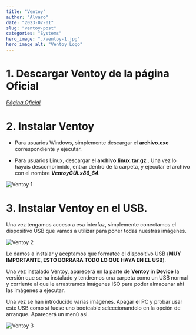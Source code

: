 ```yaml
---
title: "Ventoy"
author: "Alvaro"
date: "2023-07-01"
slug: "ventoy-post"
categories: "Systems"
hero_image: "./ventoy-1.jpg"
hero_image_alt: "Ventoy Logo"
---
```



# 1. Descargar Ventoy de la página Oficial

[*Página Oficial*](https://www.ventoy.net/en/download.html)

# 2. Instalar Ventoy

- Para usuarios Windows, simplemente descargar el **archivo.exe** correspondiente y ejecutar.

- Para usuarios Linux, descargar el **archivo.linux.tar.gz** . Una vez lo hayais descomprimido, entrar dentro de la carpeta, y ejecutar el archivo con el nombre ***VentoyGUI.x86_64***.

![Ventoy 1](ventoy1.png)

# 3. Instalar Ventoy en el USB.

Una vez tengamos acceso a esa interfaz, simplemente conectamos el dispositivo USB que vamos a utilizar para poner todas nuestras imágenes.

![Ventoy 2](ventoy2.png)

Le damos a instalar y aceptamos que formatee el dispositivo USB (**MUY IMPORTANTE, ESTO BORRARA TODO LO QUE HAYA EN EL USB**).

Una vez instalado Ventoy, aparecerá en la parte de **Ventoy in Device** la versión que se ha instalado y tendremos una carpeta como un USB normal y corriente al que le arrastramos imágenes ISO para poder almacenar ahí las imágenes a ejecutar.

Una vez se han introducido varias imágenes. Apagar el PC y probar usar este USB como si fuese uno booteable seleccionandolo en la opción de arranque. Aparecerá un menú asi.

![Ventoy 3](ventoy3.png)